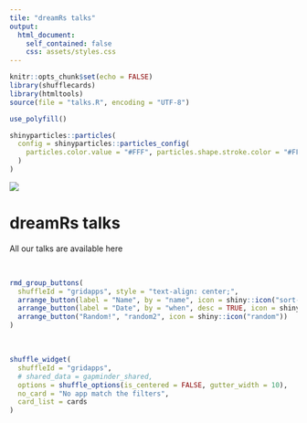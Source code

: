 ```yaml
---
tile: "dreamRs talks"
output:
  html_document:
    self_contained: false
    css: assets/styles.css
---
```


<head>
  <title>dreamRs talks</title>
</head>


```r
knitr::opts_chunk$set(echo = FALSE)
library(shufflecards)
library(htmltools)
source(file = "talks.R", encoding = "UTF-8")
```


```r
use_polyfill()
```


```r
shinyparticles::particles(
  config = shinyparticles::particles_config(
    particles.color.value = "#FFF", particles.shape.stroke.color = "#FFF", particles.line_linked.color = "#FFF"
  )
)
```


<a href="https://www.dreamrs.fr/" target = "_blank">
<img src="assets/logo_dreamRs_couleur_blanc.png" class="logo"></img>
</a>
<h1 class="title">dreamRs talks</h1>

<p class="center">All our talks are available here</p>


<br/>

```r
rmd_group_buttons(
  shuffleId = "gridapps", style = "text-align: center;",
  arrange_button(label = "Name", by = "name", icon = shiny::icon("sort-alpha-asc")),
  arrange_button(label = "Date", by = "when", desc = TRUE, icon = shiny::icon("sort-numeric-desc")),
  arrange_button("Random!", "random2", icon = shiny::icon("random"))
)
```

<br/>

```r
shuffle_widget(
  shuffleId = "gridapps",
  # shared_data = gapminder_shared,
  options = shuffle_options(is_centered = FALSE, gutter_width = 10),
  no_card = "No app match the filters",
  card_list = cards
)
```

